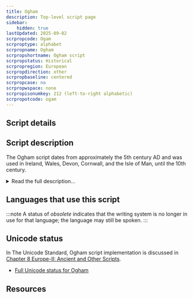 ```yaml
---
title: Ogham
description: Top-level script page
sidebar:
    hidden: true
lastUpdated: 2025-09-02
scrpropcode: Ogam
scrproptype: alphabet
scrpropname: Ogham
scrpropshortname: Ogham script
scrpropstatus: Historical
scrpropregion: European
scrpropdirection: other
scrpropbaseline: centered
scrpropcase: no
scrpropwspace: none
scrpropisonumkey: 212 (left-to-right alphabetic)
scrpropotcode: ogam
---
```



## Script details

<ScriptDetails />

## Script description

The Ogham script dates from approximately the 5th century AD and was used in Ireland, Wales, Devon, Cornwall, and the Isle of Man, until the 10th century.

<details>
<summary>Read the full description...</summary>There were two written traditions; the earliest extant examples of the script are inscribed into stone, while post 7th century examples are more frequently written on manuscripts.

Ogham was used for writing the Primitive Irish, Old Irish, Pictish, and Old Norse languages. Inscriptions found in England and Wales are often accompanied by a Latin transcription, but the Irish inscriptions are not.

The script is comprised of twenty symbols. The first twelve symbols represent consonants and are composed of one to five horizontal, vertical or diagonal strokes. The following five symbols represent the vowels /a/, /o/, /u/, /e/, /i/ and appear as one to five short notches. The next symbol represents /k/ in the stone inscriptions but comes to represent /e/ in the manuscript tradition. The final four symbols are only attested in the manuscript tradition and represent diphthongs.

Early (inscribed) samples of the Ogham script begin at the bottom left of the stone and run up the left edge, along the top, and down the right-hand side. In later (manuscript) form, the script is usually written in <a href='/reference/glossary#boust'>boustrophedon</a> style or horizontally from left to right. Spaces were not left between words, nor was any punctuation used.
</details>

## Languages that use this script

:::note
A status of _obsolete_ indicates that the writing system is no longer in use for that language; the language may still be spoken.
:::

<WsList script='Ogam' wsMax='5' />

## Unicode status

In The Unicode Standard, Ogham script implementation is discussed in [Chapter 8 Europe-II: Ancient and Other Scripts](http://www.unicode.org/versions/latest/ch08.pdf).

- [Full Unicode status for Ogham](/scrlang/unicode/ogam-unicode)



## Resources

<ScriptResources detailSummary='seemore' />

